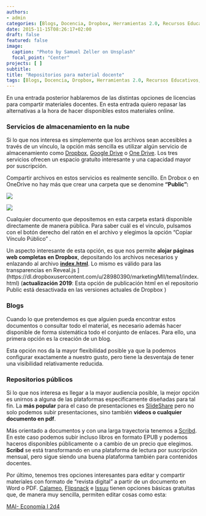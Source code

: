 ```yaml
---
authors:
- admin
categories: [Blogs, Docencia, Dropbox, Herramientas 2.0, Recursos Educativos, repositorios, Scribd, Slideshare]
date: 2015-11-15T08:26:17+02:00
draft: false
featured: false
image:
  caption: "Photo by Samuel Zeller on Unsplash"
  focal_point: "Center"
projects: [ ]
subtitle:  
title: "Repositorios para material docente"
tags: [Blogs, Docencia, Dropbox, Herramientas 2.0, Recursos Educativos, repositorios, Scribd, Slideshare]
---
```


En una entrada posterior hablaremos de las distintas opciones de licencias para compartir materiales docentes. En esta entrada quiero repasar las alternativas a la hora de hacer disponibles estos materiales online.

### Servicios de almacenamiento en la nube

Si lo que nos interesa es simplemente que los archivos sean accesibles a través de un vínculo, la opción más sencilla es utilizar algún servicio de almacenamiento como [Dropbox](http://www.dropbox.com/), [Google Drive](https://www.google.com/intl/es_es/drive/) o [One Drive](https://onedrive.live.com/). Los tres servicios ofrecen un espacio gratuíto interesante y una capacidad mayor por suscripción. 

Compartir archivos en estos servicios es realmente sencillo. En Drobox o en OneDrive no hay más que crear una carpeta que se denomine **"Public":**

![](./repo1.png)



![](./repo2.png)

Cualquier documento que depositemos en esta carpeta estará disponible directamente de manera pública. Para saber cuál es el vinculo, pulsamos con el botón derecho del ratón en el archivo y elegimos la opción "Copiar Vínculo Público" .

Un aspecto interesante de esta opción, es que nos permite **alojar páginas web completas en Dropbox**, depositando los archivos necesarios y enlazando al archivo [**index.html**](https://dl.dropboxusercontent.com/u/28980390/marketingMII/courseware/index.html). Lo mismo es válido para las transparencias en Reveal.js ](https://dl.dropboxusercontent.com/u/28980390/marketingMII/tema1/index.html) (**actualización 2019**: Esta opción de publicación html en el repositorio Public está desactivada en las versiones actuales de Dropbox )

###  **Blogs**

Cuando lo que pretendemos es que alguien pueda encontrar estos documentos o consultar todo el material, es necesario además hacer disponible de forma sistemática todo el conjunto de enlaces. Para ello, una primera opción es la creación de un blog.

Esta opción nos da la mayor flexibilidad posible ya que la podemos configurar exactamente a nuestro gusto, pero tiene la desventaja de tener una visibilidad relativamente reducida.

### Repositorios públicos

Si lo que nos interesa es llegar a la mayor audiencia posible, la mejor opción es unirnos a alguna de las plataformas específicamente diseñadas para tal fin. La **más popular** para el caso de presentaciones es [SlideShare](http://es.slideshare.net/?ss) pero no solo podemos subir presentaciones, sino también **videos o cualquier documento en pdf**. 

Más orientado a documentos y con una larga trayectoria tenemos a [Scribd](https://es.scribd.com/upload-document). En este caso podemos subir incluso libros en formato EPUB y podemos haceros disponibles públicamente o a cambio de un precio que elegimos. **Scribd** se está transformando en una plataforma de lectura por suscripción mensual, pero sigue siendo una buena plataforma también para contenidos docentes.

Por último, tenemos tres opciones interesantes para editar y compartir materiales con formato de "revista digital" a partir de un documento en Word o PDF. [Calameo](http://es.calameo.com/), [Flipsnack](http://www.flipsnack.com/es/) e [Issuu](http://issuu.com/) tienen opciones básicas gratuitas que, de manera muy sencilla, permiten  editar cosas como esta:

[MAI- Economía I 2d4](http://www.calameo.com/books/003354746324a0d0818ef)

